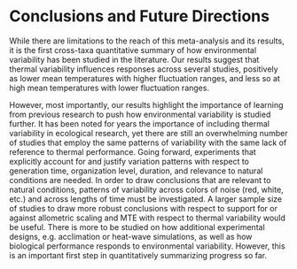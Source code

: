 # Conclusions and Future Directions {-}

While there are limitations to the reach of this meta-analysis and its results, it is the first cross-taxa quantitative summary of how environmental variability has been studied in the literature. Our results suggest that thermal variability influences responses across several studies, positively as lower mean temperatures with higher fluctuation ranges, and less so at high mean temperatures with lower fluctuation ranges.

However, most importantly, our results highlight the importance of learning from previous research to push how environmental variability is studied further. It has been noted for years the importance of including thermal variability in ecological research, yet there are still an overwhelming number of studies that employ the same patterns of variability with the same lack of reference to thermal performance. Going forward, experiments that explicitly account for and justify variation patterns with respect to generation time, organization level, duration, and relevance to natural conditions are needed. In order to draw conclusions that are relevant to natural conditions, patterns of variability across colors of noise (red, white, etc.) and across lengths of time must be investigated. A larger sample size of studies to draw more robust conclusions with respect to support for or against allometric scaling and MTE with respect to thermal variability would be useful. There is more to be studied on how additional experimental designs, e.g. acclimation or heat-wave simulations, as well as how biological performance responds to environmental variability. However, this is an important first step in quantitatively summarizing progress so far. 


